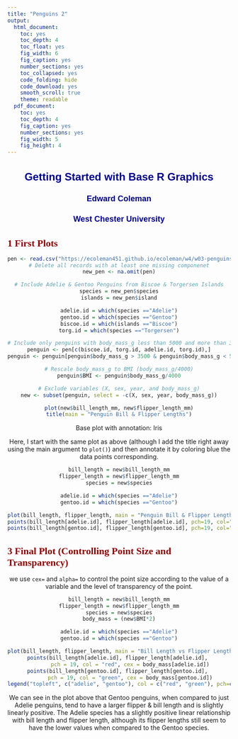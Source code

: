 ---
title: "Penguins 2"
output:
  html_document: 
    toc: yes
    toc_depth: 4
    toc_float: yes
    fig_width: 6
    fig_caption: yes
    number_sections: yes
    toc_collapsed: yes
    code_folding: hide
    code_download: yes
    smooth_scroll: true
    theme: readable
  pdf_document: 
    toc: yes
    toc_depth: 4
    fig_caption: yes
    number_sections: yes
    fig_width: 5
    fig_height: 4
---

<h1 class="title toc-ignore">Getting Started with Base R Graphics</h1>
<h4 class="author">Edward Coleman</h4>
<h4 class="date">West Chester University</h4>

</div>


<style type="text/css">

div#TOC li {
list-style:none;
background-color:lightgray;
background-image:none;
background-repeat:none;
background-position:0;
font-family: Arial, Helvetica, sans-serif;
color: #780c0c;
}

h1.title {
font-size: 24px;
color: darkblue;
text-align: center;
font-family: Arial, Helvetica, sans-serif;
font-variant-caps: normal;
}
h4.author { font-size: 18px;
font-family: Arial, Helvetica, sans-serif;
color: navy;
text-align: center;
}
h4.date { font-size: 18px;
font-family: Arial, Helvetica, sans-serif;
color: darkblue;
text-align: center;
}

h1 {
font-size: 22px;
font-family: "Times New Roman", Times, serif;
color: darkred;
text-align: left;
}
h2 {
font-size: 18px;
font-family: "Times New Roman", Times, serif;
color: navy;
text-align: left;
}
h3 { font-size: 15px;
font-family: "Times New Roman", Times, serif;
color: darkred;
text-align: left;
}
h4 {
font-size: 18px;
font-family: "Times New Roman", Times, serif;
color: darkred;
text-align: left;
}


a:link {
color: green;
}

a:visited {
color: purple;
}

a:hover {
color: red;
}

a:active {
color: yellow;
}
</style>
<div id="base-plotting-functions" class="section level1" number="1">
<h1><span class="header-section-number">1</span> First Plots</h1>
<div class="figure" style="text-align: center">
```{r}
pen <- read.csv("https://ecoleman451.github.io/ecoleman/w4/w03-penguins.csv")
# Delete all records with at least one missing componenet
new_pen <- na.omit(pen)

# Include Adelie & Gentoo Penguins from Biscoe & Torgersen Islands
species = new_pen$species
islands = new_pen$island

adelie.id = which(species =="Adelie")
gentoo.id = which(species =="Gentoo")
biscoe.id = which(islands =="Biscoe")
torg.id = which(species =="Torgersen")

# Include only penguins with body_mass_g less than 5000 and more than 3500
penguin <- pen[c(biscoe.id, torg.id, adelie.id, torg.id),]
penguin <- penguin[penguin$body_mass_g > 3500 & penguin$body_mass_g < 5000,]

# Rescale body_mass_g to BMI (body_mass_g/4000)
penguin$BMI <- penguin$body_mass_g/4000

# Exclude variables (X, sex, year, and body_mass_g)
new <- subset(penguin, select = -c(X, sex, year, body_mass_g))

plot(new$bill_length_mm, new$flipper_length_mm)
title(main = "Penguin Bill & Flipper Lengths")
```

<div class="figure" style="text-align: center">
<p class="caption">
Base plot with annotation: Iris
</p>
</div>
<p>Here, I start with the same plot as above (although I add the title
right away using the main argument to <code>plot()</code>) and then
annotate it by coloring blue the data points corresponding.</p>
```{r}
bill_length = new$bill_length_mm
flipper_length = new$flipper_length_mm
species = new$species

adelie.id = which(species =="Adelie")
gentoo.id = which(species =="Gentoo")

plot(bill_length, flipper_length, main = "Penguin Bill & Flipper Length")
points(bill_length[adelie.id], flipper_length[adelie.id], pch=19, col="red")
points(bill_length[gentoo.id], flipper_length[gentoo.id], pch=19, col="green")
```

</div>
<div class="figure" style="text-align: center">
<div id="controlling-point-size-and-transparency" class="section level1" number="3">
<h1><span class="header-section-number">3</span> Final Plot (Controlling Point Size
and Transparency)</h1>
<p>we use <code>cex=</code> and <code>alpha=</code> to control the point
size according to the value of a variable and the level of transparency
of the point.</p>
```{r}
bill_length = new$bill_length_mm
flipper_length = new$flipper_length_mm
species = new$species
body_mass = (new$BMI*2)

adelie.id = which(species =="Adelie")
gentoo.id = which(species =="Gentoo")

plot(bill_length, flipper_length, main = "Bill Length vs Flipper Length by Body Mass")
points(bill_length[adelie.id], flipper_length[adelie.id], 
       pch = 19, col = "red", cex = body_mass[adelie.id])
points(bill_length[gentoo.id], flipper_length[gentoo.id], 
       pch = 19, col = "green", cex = body_mass[gentoo.id])
legend("topleft", c("adelie", "gentoo"), col = c("red", "green"), pch=c(18, 19, 20))
```

<p>We can see in the plot above that Gentoo penguins, when compared to just Adelie penguins, tend to have a larger flipper & bill length and is slightly linearly positive. The Adelie species has a slightly positive linear relationship with bill length and flipper length, although its flipper lengths still seem to have the lower values when compared to the Gentoo species.</p>